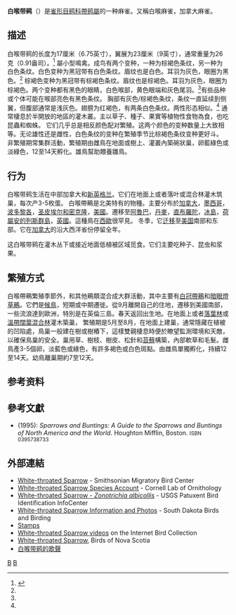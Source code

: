 {{Speciesbox
| taxon = Zonotrichia albicollis
| image = Zonotrichia albicollis CT1.jpg
| image_caption = 白喉带鹀
| status = LC
| status_system = iucn3.1
| status_ref = <ref name = iucn>{{IUCN2007|assessors={{aut|BirdLife International}}|year=2004|id=53551|title=Zonotrichia albicollis|downloaded=30 August 2007}} Database entry includes justification for why this species is of least concern</ref>
| binomial_authority = ([[Johann_Friedrich_Gmelin|Gmelin]], 1789)
| range_map = Zonotrichiaalbicollis habitat.PNG
| range_map_caption = 黄色：繁殖季节<br/>绿色：全年<br/>蓝色：冬季
}}

'''白喉带鹀'''（''{{lang|en|Zonotrichia albicollis}}''）是[[雀形目|雀形目]][[鹀科|鹀科]][[帶鹀屬|帶鹀屬]]的一种麻雀。又稱白喉麻雀，加拿大麻雀。

==描述==
白喉带鹀的长度为17厘米（6.75英寸），翼展为23厘米（9英寸），通常重量为26克（0.91盎司）。<ref name ="Sibley">{{cite book |author=Sibley, David A. |title=National Audubon Society The Sibley Field Guide to Birds |url=https://archive.org/details/sibleyguidetobir00sibl_0 |year=2000 |publisher=Alfred A. Knopf |pages = [https://archive.org/details/sibleyguidetobir00sibl_0/page/494 494] |location=New York |isbn=0-679-45122-6 }}</ref> 屬小型鳴禽。成鸟有两个变种，一种为棕褐色条纹，另一种为白色条纹。白色变种为黑冠带有白色条纹。眉纹也是白色。耳羽为灰色，眼圈为黑色。<ref name ="Sibley"/> 棕褐色变种为黑冠带有棕褐色条纹。眉纹也是棕褐色。耳羽为灰色，眼圈为棕褐色。两个变种都有黑色的眼睛，白色喉部，黄色眼端和灰色尾羽。<ref name ="Sibley"/>有些品种或个体可能在喉部亮色有黑色条纹。
胸部有灰色/棕褐色条纹，条纹一直延续到侧翼，但腹部通常是浅灰色。翅膀为红褐色，有两条白色条纹。两性形态相似。<ref name ="Sibley"/>
通常棲息於半開放的地區的灌木叢。主以草子、種子、果實等植物性食物為食，也吃昆蟲和蜘蛛。
它们几乎总是相反颜色配对繁殖。这两个颜色的变种数量上大致相等。无论雄性还是雌性，白色条纹的变种在繁殖季节比棕褐色条纹变种更好斗。
非繁殖期常集群活動，繁殖期由雌鳥在地面或樹上、灌叢內築碗狀巢，卵藍綠色或淡綠色，12至14天孵化。雄鳥幫助餵養雛鳥。

==行为==
白喉带鹀生活在中部加拿大和[[新英格兰|新英格兰]]。它们在地面上或者落叶或混合林灌木筑巢，每次产3-5枚蛋。
白喉帶鵐是北美特有的物種。主要分布於[[加拿大|加拿大]]，[[墨西哥|墨西哥]]，[[波多黎各|波多黎各]]，[[圣皮埃尔和密克隆|圣皮埃尔和密克隆]]，[[美國|美國]]。遷移至[[阿魯巴|阿魯巴]]，[[丹麥|丹麥]]，[[直布羅陀|直布羅陀]]，[[冰島|冰島]]，[[荷屬安的列斯群島|荷屬安的列斯群島]]，[[英國|英國]]。這種鳥在[[西歐|西歐]]很罕見。
冬季，它[[迁移|迁移]]至[[美国|美国]]南部和东部。它在[[加拿大|加拿大]]的沿大西洋省份停留全年。

这白喉带鹀在灌木丛下或接近地面低植被区域觅食。它们主要吃种子、昆虫和浆果。

==繁殖方式==
白喉帶鵐繁殖季節外，和其他鵐類混合成大群活動，其中主要有[[白冠帶鵐|白冠帶鵐]]和[[暗眼燈草鵐|暗眼燈草鵐]]。它們是[[候鳥|候鳥]]，短期或中期遷徙。從9月離開自己的住地，遷移到美國南部，一些流浪達到歐洲，特別是在英倫三島。春天返回出生地。在地面上或者[[落葉林|落葉林]]或[[溫帶闊葉混合林|溫帶闊葉混合林]]灌木築巢，
繁殖期是5月至8月，在地面上建巢，通常隱藏在植被的凹陷處，鳥巢一般建在樹或樹樁下，這樣雙親棲息時便於瞭望監測環境和天敵，以確保鳥巢的安全。巢用草、樹枝、樹皮、松針和[[苔蘚|苔蘚]]構築，內部軟草和毛髮。雌鳥產3-5個卵，淡藍色或綠色，有許多褐色或白色斑點。由雌鳥單獨孵化，持續12至14天。幼鳥離巢期約7至12天。

==参考资料==
{{commons|Zonotrichia albicollis}}
{{reflist}}

==參考文獻==<!-- WilsonBull18:47 (compare to current Ohio checklist http://www.ohiobirds.org/publications/OBRClist.pdf) -->
{{refbegin}}
* {{aut|Byers, Clive; Olsson, Urban & Curson, Jon}} (1995): ''Sparrows and Buntings: A Guide to the Sparrows and Buntings of North America and the World''. Houghton Mifflin, Boston. <small>ISBN 0395738733</small>
{{refend}}

==外部連結==
{{refbegin}}
*[http://nationalzoo.si.edu/SCBI/MigratoryBirds/Featured_Birds/default.cfm?bird=White-throated_Sparrow White-throated Sparrow] {{Wayback|url=http://nationalzoo.si.edu/SCBI/MigratoryBirds/Featured_Birds/default.cfm?bird=White-throated_Sparrow |date=20150715221108 }} - Smithsonian Migratory Bird Center
*[http://www.birds.cornell.edu/AllAboutBirds/BirdGuide/White-throated_Sparrow.html White-throated Sparrow Species Account] {{Wayback|url=http://www.birds.cornell.edu/AllAboutBirds/BirdGuide/White-throated_Sparrow.html |date=20090331125504 }} - Cornell Lab of Ornithology
*[http://www.mbr-pwrc.usgs.gov/id/framlst/i5580id.html White-throated Sparrow - ''Zonotrichia albicollis''] {{WebCite|url=https://www.webcitation.org/6WhYBlVJG?url=http://www.mbr-pwrc.usgs.gov/id/framlst/i5580id.html |date=20150301103353 |dateformat=iso }} - USGS Patuxent Bird Identification InfoCenter
*[http://www.sdakotabirds.com/species/white_throated_sparrow_info.htm White-throated Sparrow Information and Photos] {{Wayback|url=http://www.sdakotabirds.com/species/white_throated_sparrow_info.htm |date=20200805112949 }} - South Dakota Birds and Birding
*[http://www.bird-stamps.org/cspecies/20229500.htm Stamps] {{Wayback|url=http://www.bird-stamps.org/cspecies/20229500.htm |date=20200627080529 }}
*[http://ibc.hbw.com/ibc/phtml/especie.phtml?idEspecie=9613 White-throated Sparrow videos] on the Internet Bird Collection
*[https://web.archive.org/web/20120402020507/http://museum.gov.ns.ca/mnh/nature/nsbirds/bns0378.htm White-throated Sparrow], Birds of Nova Scotia
*[https://www.youtube.com/watch?v=0s7--Tab7B8 白喉带鹀的歌聲] {{Wayback|url=https://www.youtube.com/watch?v=0s7--Tab7B8 |date=20200627080541 }}
{{refend}}
{{Taxonbar}}
[[Category:鹀科|B]]
[[Category:_1789年描述的鸟类|B]]